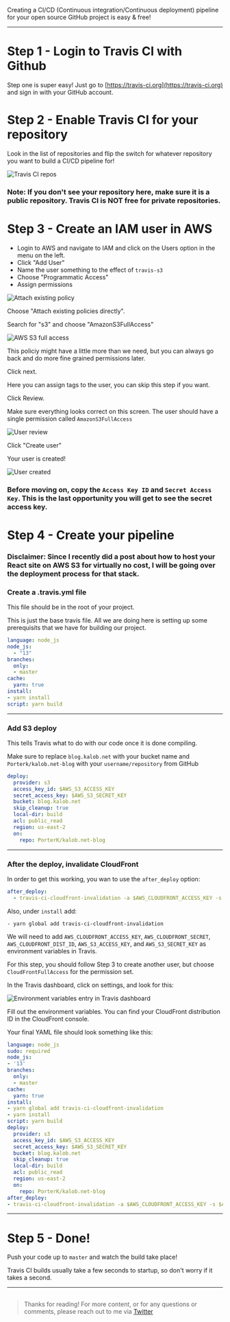 
Creating a CI/CD (Continuous integration/Continuous deployment) pipeline for your open source GitHub project is easy & free!

----

# Step 1 - Login to Travis CI with Github

Step one is super easy! Just go to [https://travis-ci.org](https://travis-ci.org) and sign in with your GitHub account.

# Step 2 - Enable Travis CI for your repository

Look in the list of repositories and flip the switch for whatever repository you want to build a CI/CD pipeline for!

<img src={Repos} alt="Travis CI repos" />

### Note: If you don't see your repository here, make sure it is a public repository. Travis CI is NOT free for private repositories.

# Step 3 - Create an IAM user in AWS

- Login to AWS and navigate to IAM and click on the Users option in the menu on the left.
- Click "Add User"
- Name the user something to the effect of `travis-s3`
- Choose "Programmatic Access"
- Assign permissions

<img src={AttachExisting} alt="Attach existing policy" />

Choose "Attach existing policies directly".

Search for "s3" and choose "AmazonS3FullAccess"

<img src={S3FullAccess} alt="AWS S3 full access" />

This policiy might have a little more than we need, but you can always go back and do more fine grained permissions later.

Click next.

Here you can assign tags to the user, you can skip this step if you want.

Click Review.

Make sure everything looks correct on this screen. The user should have a single permission called `AmazonS3FullAccess`

<img src={Review} alt="User review" />

Click "Create user"

Your user is created!

<img src={Created} alt="User created" />

### Before moving on, copy the `Access Key ID` and `Secret Access Key`. This is the last opportunity you will get to see the secret access key.

# Step 4 - Create your pipeline

### Disclaimer: Since I recently did a post about how to host your React site on AWS S3 for virtually no cost, I will be going over the deployment process for that stack.

### Create a .travis.yml file

This file should be in the root of your project.

This is just the base travis file. All we are doing here is setting up some prerequisits that we have for building our project.

```yaml
language: node_js
node_js:
  - "13"
branches:
  only:
  - master
cache:
  yarn: true
install:
- yarn install
script: yarn build
```

----

### Add S3 deploy

This tells Travis what to do with our code once it is done compiling.

Make sure to replace `blog.kalob.net` with your bucket name and `Porterk/kalob.net-blog` with your `username/repository` from GitHub

```yaml
deploy:
  provider: s3
  access_key_id: $AWS_S3_ACCESS_KEY
  secret_access_key: $AWS_S3_SECRET_KEY
  bucket: blog.kalob.net
  skip_cleanup: true
  local-dir: build
  acl: public_read
  region: us-east-2
  on:
    repo: PorterK/kalob.net-blog
```

----

### After the deploy, invalidate CloudFront

In order to get this working, you wan to use the `after_deploy` option:

```yaml
after_deploy:
  - travis-ci-cloudfront-invalidation -a $AWS_CLOUDFRONT_ACCESS_KEY -s $AWS_CLOUDFRONT_SECRET -c $AWS_CLOUDFRONT_DIST_ID -i '/*' -b $TRAVIS_BRANCH -p $TRAVIS_PULL_REQUEST
```

Also, under `install` add:

```
- yarn global add travis-ci-cloudfront-invalidation
```

We will need to add `AWS_CLOUDFRONT_ACCESS_KEY`, `AWS_CLOUDFRONT_SECRET`, `AWS_CLOUDFRONT_DIST_ID`, `AWS_S3_ACCESS_KEY`, and `AWS_S3_SECRET_KEY` as environment variables in Travis.

For this step, you should follow Step 3 to create another user, but choose `CloudFrontFullAccess` for the permission set.

In the Travis dashboard, click on settings, and look for this:

<img src={EnvVars} alt="Environment variables entry in Travis dashboard" />

Fill out the environment variables. You can find your CloudFront distribution ID in the CloudFront console.

Your final YAML file should look something like this:

```yaml
language: node_js
sudo: required
node_js:
- '13'
branches:
  only:
  - master
cache:
  yarn: true
install:
- yarn global add travis-ci-cloudfront-invalidation
- yarn install
script: yarn build
deploy:
  provider: s3
  access_key_id: $AWS_S3_ACCESS_KEY
  secret_access_key: $AWS_S3_SECRET_KEY
  bucket: blog.kalob.net
  skip_cleanup: true
  local-dir: build
  acl: public_read
  region: us-east-2
  on:
    repo: PorterK/kalob.net-blog
after_deploy:
- travis-ci-cloudfront-invalidation -a $AWS_CLOUDFRONT_ACCESS_KEY -s $AWS_CLOUDFRONT_SECRET -c $AWS_CLOUDFRONT_DIST_ID -i '/*' -b $TRAVIS_BRANCH -p $TRAVIS_PULL_REQUEST

```

----

# Step 5 - Done!

Push your code up to `master` and watch the build take place!

Travis CI builds usually take a few seconds to startup, so don't worry if it takes a second.

----

> ##

>Thanks for reading! For more content, or for any questions or comments, please reach out to me via [Twitter](https://twitter.com/porter_kalob)
